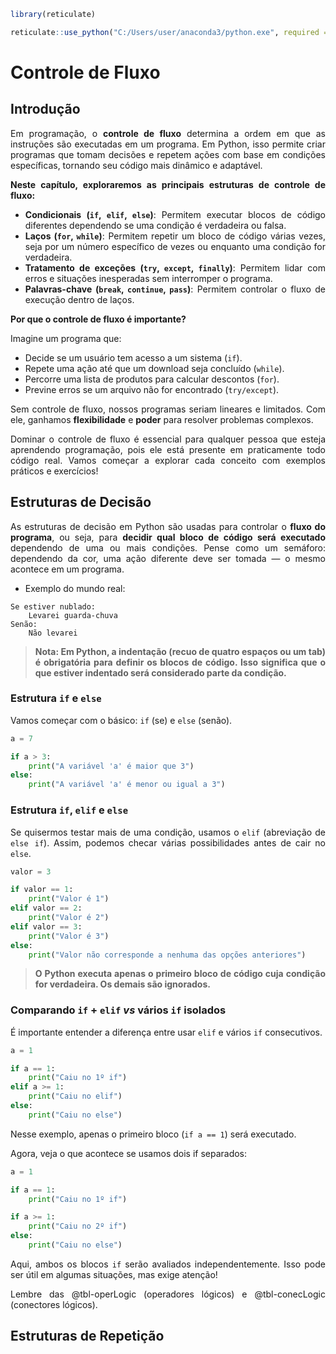 ```{r include=FALSE, echo=FALSE}
library(reticulate)

reticulate::use_python("C:/Users/user/anaconda3/python.exe", required = TRUE)
```

```{=html}
<style>
  body{text-align: justify}
</style>
```

:::: progress
:::: {.progress-bar style="width: 100%;"}
::::
::::

# Controle de Fluxo

## Introdução

Em programação, o **controle de fluxo** determina a ordem em que as instruções são executadas em um programa. Em Python, isso permite criar programas que tomam decisões e repetem ações com base em condições específicas, tornando seu código mais dinâmico e adaptável.

**Neste capítulo, exploraremos as principais estruturas de controle de fluxo:**

* **Condicionais (`if`, `elif`, `else`)**: Permitem executar blocos de código diferentes dependendo se uma condição é verdadeira ou falsa.
* **Laços (`for`, `while`)**: Permitem repetir um bloco de código várias vezes, seja por um número específico de vezes ou enquanto uma condição for verdadeira.
* **Tratamento de exceções (`try`, `except`, `finally`)**: Permitem lidar com erros e situações inesperadas sem interromper o programa.
* **Palavras-chave (`break`, `continue`, `pass`)**: Permitem controlar o fluxo de execução dentro de laços.

**Por que o controle de fluxo é importante?**

Imagine um programa que:

* Decide se um usuário tem acesso a um sistema (`if`).
* Repete uma ação até que um download seja concluído (`while`).
* Percorre uma lista de produtos para calcular descontos (`for`).
* Previne erros se um arquivo não for encontrado (`try/except`).

Sem controle de fluxo, nossos programas seriam lineares e limitados. Com ele, ganhamos **flexibilidade** e **poder** para resolver problemas complexos.

Dominar o controle de fluxo é essencial para qualquer pessoa que esteja aprendendo programação, pois ele está presente em praticamente todo código real. Vamos começar a explorar cada conceito com exemplos práticos e exercícios!

## Estruturas de Decisão

As estruturas de decisão em Python são usadas para controlar o **fluxo do programa**, ou seja, para **decidir qual bloco de código será executado** dependendo de uma ou mais condições. Pense como um semáforo: dependendo da cor, uma ação diferente deve ser tomada — o mesmo acontece em um programa.

- Exemplo do mundo real:

```
Se estiver nublado:
    Levarei guarda-chuva
Senão:
    Não levarei
```

> **Nota: Em Python, a indentação (recuo de quatro espaços ou um tab) é obrigatória para definir os blocos de código. Isso significa que o que estiver indentado será considerado parte da condição.**

### Estrutura `if` e `else`

Vamos começar com o básico: `if` (se) e `else` (senão).

```{python}
a = 7

if a > 3:
    print("A variável 'a' é maior que 3")
else:
    print("A variável 'a' é menor ou igual a 3")
```

### Estrutura `if`, `elif` e `else`

Se quisermos testar mais de uma condição, usamos o `elif` (abreviação de `else if`). Assim, podemos checar várias possibilidades antes de cair no `else`.

```{python}
valor = 3

if valor == 1:
    print("Valor é 1")
elif valor == 2:
    print("Valor é 2")
elif valor == 3:
    print("Valor é 3")
else:
    print("Valor não corresponde a nenhuma das opções anteriores")
```

> **O Python executa apenas o primeiro bloco de código cuja condição for verdadeira. Os demais são ignorados.**

### Comparando `if` + `elif` *vs* vários `if` isolados

É importante entender a diferença entre usar `elif` e vários `if` consecutivos.

```{python}
a = 1

if a == 1:
    print("Caiu no 1º if")
elif a >= 1:
    print("Caiu no elif")
else:
    print("Caiu no else")
```

Nesse exemplo, apenas o primeiro bloco (`if a == 1`) será executado.

Agora, veja o que acontece se usamos dois if separados:

```{python}
a = 1

if a == 1:
    print("Caiu no 1º if")

if a >= 1:
    print("Caiu no 2º if")
else:
    print("Caiu no else")
```

Aqui, ambos os blocos `if` serão avaliados independentemente. Isso pode ser útil em algumas situações, mas exige atenção!

Lembre das @tbl-operLogic (operadores lógicos) e @tbl-conecLogic (conectores lógicos).

## Estruturas de Repetição

:::: progress
:::: {.progress-bar style="width: 100%;"}
::::
::::